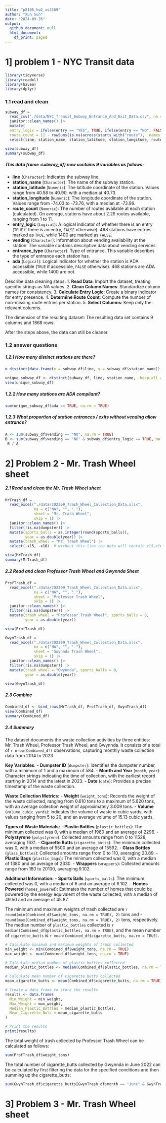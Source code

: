 ```yaml
---
title: "p8105_hw2_xs2569"
author: "Xun Sun"
date: "2024-09-26"
output:
  github_document: null
  html_document:
    df_print: paged
---
```


# 1] problem 1  -  NYC Transit data

```r
library(tidyverse)
library(readxl)
library(haven)
library(dplyr)
```

### 1.1 read and clean
```r
subway_df = 
  read_csv("./data/NYC_Transit_Subway_Entrance_And_Exit_Data.csv", na = c("NA", "", ".")) |>
  janitor::clean_names() |> 
  mutate( 
  entry_logic = ifelse(entry == "YES", TRUE, ifelse(entry == "NO", FALSE, NA)),
  route_count = 11 - rowSums(is.na(across(starts_with("route"), .names = "route")))) |> 
  select(line, station_name, station_latitude, station_longitude, route_count, entry_logic, vending, entrance_type, ada)

view(subway_df)
summary(subway_df)
```

##### This data frame :subway_df) now contains 9 variables as follows:
- **line** (`Character`): Indicates the subway line. 
- **station_name** (`Character`): The name of the subway station. 
- **station_latitude** (`Numeric`): The latitude coordinate of the station. Values range from 40.58 to 40.90, with a median at 40.73.
- **station_longitude** (`Numeric`): The longitude coordinate of the station. Values range from -74.03 to -73.76, with a median at -73.96.
- **route_count** (`Numeric`): The number of routes available at each station (calculated). On average, stations have about 2.29 routes available, ranging from 1 to 11.
- **entry_logic** (`Logical`): A logical indicator of whether there is an entry (`TRUE` if there is an entry, `FALSE` otherwise). 468 stations have entries marked as `TRUE`, while 1400 are marked as `FALSE`.
- **vending** (`Character`): Information about vending availability at the station. The variable contains descriptive data about vending services.
- **entrance_type** (`Character`): Type of entrance. This variable describes the type of entrance each station has.
- **ada** (`Logical`): Logical indicator for whether the station is ADA accessible (`TRUE` if accessible, `FALSE` otherwise). 468 stations are ADA accessible, while 1400 are not.

Describe data cleaning steps:
1. **Read Data**: Import the dataset, treating specific strings as NA values.
2. **Clean Column Names**: Standardize column names for consistency.
3. **Calculate Entry Logic**: Create a binary indicator for entry presence.
4. **Determine Route Count**: Compute the number of non-missing route entries per station.
5. **Select Columns**: Keep only the relevant columns.

The dimension of the resulting dataset:
The resulting data set contains 9 columns and 1868 rows. 

After the steps above, the data can still be cleaner.

### 1.2 answer questions

##### 1.2.1 How many distinct stations are there?
```r
n_distinct(data.frame(x = subway_df$line, y = subway_df$station_name))

unique_subway_df <- distinct(subway_df, line, station_name, .keep_all = TRUE)
view(unique_subway_df)

```

##### 1.2.2 How many stations are ADA compliant?
```r
sum(unique_subway_df$ada == TRUE, na.rm = TRUE)
```
##### 1.2.3 What proportion of station entrances / exits without vending allow entrance?
```r
A <- sum(subway_df$vending == "NO", na.rm = TRUE)
B <- sum(subway_df$vending == "NO" & subway_df$entry_logic == TRUE, na.rm = TRUE)
 B / A
```



# 2] Problem 2  -  Mr. Trash Wheel sheet

##### 2.1 Read and clean the Mr. Trash Wheel sheet
```r
MrTrash_df = 
  read_excel("./data/202309_Trash_Wheel_Collection_Data.xlsx", 
             na = c("NA", "", "."),
             sheet = "Mr. Trash Wheel",
             skip = 1) |>
  janitor::clean_names() |> 
  filter(!is.na(dumpster)) |>
  mutate(sports_balls = as.integer(round(sports_balls)),
         year = as.double(year)) |>
  mutate(trash_wheel = "Mr. Trash Wheel") |>
  select(-x15, -x16)  # without this line the data will contain x15,x16 with all na

view(MrTrash_df)
summary(MrTrash_df)
```

##### 2.2 Read and clean Professor Trash Wheel and Gwynnda Sheet
```r
ProfTrash_df = 
  read_excel("./data/202309_Trash_Wheel_Collection_Data.xlsx", 
             na = c("NA", "", "."),
             sheet = "Professor Trash Wheel",
             skip = 1) |>
  janitor::clean_names() |> 
  filter(!is.na(dumpster)) |>
  mutate(trash_wheel = "Professor Trash Wheel", sports_balls = 0,
         year = as.double(year))

view(ProfTrash_df)
```

```R
GwynTrash_df = 
  read_excel("./data/202309_Trash_Wheel_Collection_Data.xlsx", 
             na = c("NA", "", "."),
             sheet = "Gwynnda Trash Wheel",
             skip = 1) |>
  janitor::clean_names() |> 
  filter(!is.na(dumpster)) |>
  mutate(trash_wheel = "Gwynnda", sports_balls = 0,
         year = as.double(year))

view(GwynTrash_df)
```

##### 2.3 Combine
```r
Combined_df <- bind_rows(MrTrash_df, ProfTrash_df, GwynTrash_df)
view(Combined_df)
summary(Combined_df)
```

##### 2.4 Summary 

The dataset documents the waste collection activities by three entities: Mr. Trash Wheel, Professor Trash Wheel, and Gwynnda. It consists of a total of `r nrow(Combined_df)` observations, capturing monthly waste collection data from 2014 to 2023.

**Key Variables:**
- **Dumpster ID** (`dumpster`): Identifies the dumpster number, with a minimum of 1 and a maximum of 584.
- **Month and Year** (`month`, `year`): Character strings indicating the time of collection, with the earliest record starting in 2014 and the latest in 2023.
- **Date** (`date`): Provides a precise timestamp of the waste collection.

**Waste Collection Metrics:**
- **Weight** (`weight_tons`): Records the weight of the waste collected, ranging from 0.610 tons to a maximum of 5.620 tons, with an average collection weight of approximately 3.009 tons.
- **Volume** (`volume_cubic_yards`): Indicates the volume of waste in cubic yards, with values ranging from 5 to 20, and an average volume of 15.13 cubic yards.

**Types of Waste Materials:**
- **Plastic Bottles** (`plastic_bottles`): The minimum collected was 0, with a median of 1980 and an average of 2296.
- **Polystyrene** (`polystyrene`): Collected amounts range from 0 to 11528, averaging 1631.
- **Cigarette Butts** (`cigarette_butts`): The minimum collected was 0, with a median of 5500 and an average of 15592.
- **Glass Bottles** (`glass_bottles`): Collected amounts range from 0 to 110, averaging 20.89.
- **Plastic Bags** (`plastic_bags`): The minimum collected was 0, with a median of 1380 and an average of 2330.
- **Wrappers** (`wrappers`): Collected amounts range from 180 to 20100, averaging 9.102.

**Additional Information:**
- **Sports Balls** (`sports_balls`): The minimum collected was 0, with a median of 6 and an average of 9.102.
- **Homes Powered** (`homes_powered`): Estimates the number of homes that could be powered by the energy equivalent of the waste collected, with a median of 49.50 and an average of 45.87.

The minimum and maximum weights of trash collected are `r round(min(Combined_df$weight_tons, na.rm = TRUE), 2)` tons and `r round(max(Combined_df$weight_tons, na.rm = TRUE), 2)` tons, respectively. The median number of `plastic_bottles` collected is `r median(Combined_df$plastic_bottles, na.rm = TRUE)`, and the mean number of `cigarette_butts` is `r mean(Combined_df$cigarette_butts, na.rm = TRUE)`.

```r
# Calculate minimum and maximum weights of trash collected
min_weight <- min(Combined_df$weight_tons, na.rm = TRUE)
max_weight <- max(Combined_df$weight_tons, na.rm = TRUE)

# Calculate median number of plastic bottles collected
median_plastic_bottles <- median(Combined_df$plastic_bottles, na.rm = TRUE)

# Calculate mean number of cigarette butts collected
mean_cigarette_butts <- mean(Combined_df$cigarette_butts, na.rm = TRUE)

# Create a data frame to store the results
results <- data.frame(
  Min_Weight = min_weight,
  Max_Weight = max_weight,
  Median_Plastic_Bottles = median_plastic_bottles,
  Mean_Cigarette_Buts = mean_cigarette_butts
)

# Print the results
print(results)

```

The total weight of trash collected by Professor Trash Wheel can be calculated as follows:
```r
sum(ProfTrash_df$weight_tons)
```

The total number of cigarette_butts collected by Gwynnda in June 2022 can be calculated by first filtering the data for the specified conditions and then summing up the cigarette_butts:
```r
sum(GwynTrash_df$cigarette_butts[GwynTrash_df$month == "June" & GwynTrash_df$year == "2022"])
```
# 3] Problem 3  -  Mr. Trash Wheel sheet


